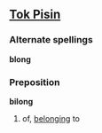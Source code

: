 ==[[Tok Pisin]]==
===Alternate spellings===
'''blong'''

===Preposition===

'''bilong'''

#of, [[belong]]ing to